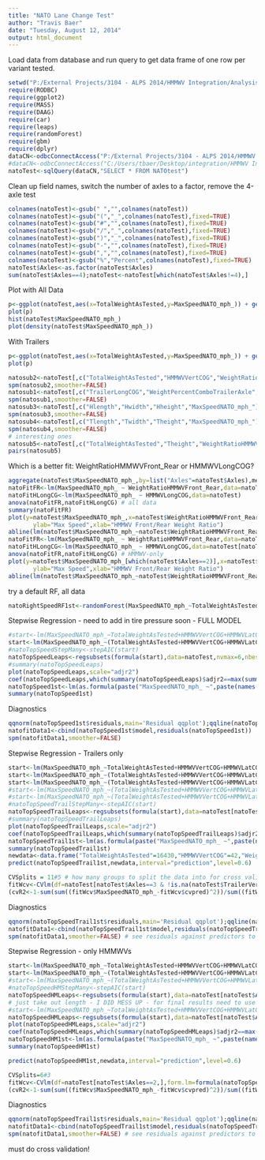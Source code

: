 ```yaml
---
title: "NATO Lane Change Test"
author: "Travis Baer"
date: "Tuesday, August 12, 2014"
output: html_document
---
```


Load data from database and run query to get data frame of one row per variant tested.

```r
setwd("P:/External Projects/3104 - ALPS 2014/HMMWV Integration/Analysis")
require(RODBC)
require(ggplot2)
require(MASS)
require(DAAG)
require(car)
require(leaps)
require(randomForest)
require(gbm)
require(dplyr)
dataCN<-odbcConnectAccess("P:/External Projects/3104 - ALPS 2014/HMMWV Integration/Data/HMMWV Integration Master Data Consolidated")
#dataCN<-odbcConnectAccess("C:/Users/tbaer/Desktop/integration/HMMWV Integration Master Data Consolidated")
natoTest<-sqlQuery(dataCN,"SELECT * FROM NATOtest")
```

Clean up field names, switch the number of axles to a factor, remove the 4-axle test
```r
colnames(natoTest)<-gsub(" ","",colnames(natoTest))
colnames(natoTest)<-gsub("(","_",colnames(natoTest),fixed=TRUE)
colnames(natoTest)<-gsub("#","",colnames(natoTest),fixed=TRUE)
colnames(natoTest)<-gsub("/","_",colnames(natoTest),fixed=TRUE)
colnames(natoTest)<-gsub(")","_",colnames(natoTest),fixed=TRUE)
colnames(natoTest)<-gsub("-","",colnames(natoTest),fixed=TRUE)
colnames(natoTest)<-gsub(",","",colnames(natoTest),fixed=TRUE)
colnames(natoTest)<-gsub("%","Percent",colnames(natoTest),fixed=TRUE)
natoTest$Axles<-as.factor(natoTest$Axles)
sum(natoTest$Axles==4);natoTest<-natoTest[which(natoTest$Axles!=4),]
```


Plot with All Data
```r
p<-ggplot(natoTest,aes(x=TotalWeightAsTested,y=MaxSpeedNATO_mph_)) + geom_point(aes(shape=Axles,colour=WeightPercentHMMWVRearAxle,size=HMMWVVertCOG)) + labs(y="Max Speed",x="Total Weight")  + ggtitle("Max NATO")
plot(p)
hist(natoTest$MaxSpeedNATO_mph_)
plot(density(natoTest$MaxSpeedNATO_mph_))
```

With Trailers
```r
p<-ggplot(natoTest,aes(x=TotalWeightAsTested,y=MaxSpeedNATO_mph_)) + geom_point(aes(shape=Axles,colour=WeightPercentHMMWVRearAxle,size=TrailerVertCOG)) + labs(y="Max Speed",x="Total Weight")  + ggtitle("Max NATO")
plot(p)
```

```r
natosub2<-natoTest[,c("TotalWeightAsTested","HMMWVVertCOG","WeightRatioHMMWVFront_Rear","HMMWVLatCOG","MaxSpeedNATO_mph_")]
spm(natosub2,smoother=FALSE)
natosub1<-natoTest[,c("TrailerLongCOG","WeightPercentComboTrailerAxle","TrailerVertCOG","TrailerLatCOG","MaxSpeedNATO_mph_")] # Limited to Trailers
spm(natosub1,smoother=FALSE)
natosub3<-natoTest[,c("Hlength","Hwidth","Hheight","MaxSpeedNATO_mph_")]
spm(natosub3,smoother=FALSE)
natosub4<-natoTest[,c("Tlength","Twidth","Theight","MaxSpeedNATO_mph_")]
spm(natosub4,smoother=FALSE)
# interesting ones
natosub5<-natoTest[,c("TotalWeightAsTested","Theight","WeightRatioHMMWVFront_Rear","MaxSpeedNATO_mph_")]
pairs(natosub5)
```

Which is a better fit: WeightRatioHMMWVFront_Rear or HMMWVLongCOG?
```r
aggregate(natoTest$MaxSpeedNATO_mph_,by=list("Axles"=natoTest$Axles),mean)
natoFitFR<-lm(MaxSpeedNATO_mph_ ~ WeightRatioHMMWVFront_Rear,data=natoTest)
natoFitHLongCG<-lm(MaxSpeedNATO_mph_ ~ HMMWVLongCOG,data=natoTest)
anova(natoFitFR,natoFitHLongCG) # all data
summary(natoFitFR)
plot(y=natoTest$MaxSpeedNATO_mph_,x=natoTest$WeightRatioHMMWVFront_Rear,col="orange",pch=16,
       ylab="Max Speed",xlab="HMMWV Front/Rear Weight Ratio")
abline(lm(natoTest$MaxSpeedNATO_mph_~natoTest$WeightRatioHMMWVFront_Rear),col="blue",lwd=2)
natoFitFR<-lm(MaxSpeedNATO_mph_ ~ WeightRatioHMMWVFront_Rear,data=natoTest[natoTest$Axles==2,])
natoFitHLongCG<-lm(MaxSpeedNATO_mph_ ~ HMMWVLongCOG,data=natoTest[natoTest$Axles==2,])
anova(natoFitFR,natoFitHLongCG) # HMMWV-only
plot(y=natoTest$MaxSpeedNATO_mph_[which(natoTest$Axles==2)],x=natoTest$WeightRatioHMMWVFront_Rear[which(natoTest$Axles==2)],col="orange",pch=16,
       ylab="Max Speed",xlab="HMMWV Front/Rear Weight Ratio")
abline(lm(natoTest$MaxSpeedNATO_mph_~natoTest$WeightRatioHMMWVFront_Rear,data=natoTest[natoTest$Axles==2,]),col="blue",lwd=2)
```

try a default RF, all data
```r
natoRightSpeedRF1st<-randomForest(MaxSpeedNATO_mph_~TotalWeightAsTested+HMMWVVertCOG+HMMWVLatCOG+HMMWVLongCOG+WeightRatioHMMWVFront_Rear,data=natoTest)
```

Stepwise Regression  - need to add in tire pressure soon - FULL MODEL
```r
#start<-lm(MaxSpeedNATO_mph_~TotalWeightAsTested+HMMWVVertCOG+HMMWVLatCOG+HMMWVLongCOG+WeightRatioHMMWVFront_Rear+Hlength+Hwidth+Hheight,data=natoTest)
start<-lm(MaxSpeedNATO_mph_~(TotalWeightAsTested+HMMWVVertCOG+HMMWVLatCOG+HMMWVLongCOG+WeightRatioHMMWVFront_Rear)^2,data=natoTest)
#natoTopSpeedStepMany<-stepAIC(start)
natoTopSpeedLeaps<-regsubsets(formula(start),data=natoTest,nvmax=6,nbest=8,method="exhaustive")
#summary(natoTopSpeedLeaps)
plot(natoTopSpeedLeaps,scale="adjr2")
coef(natoTopSpeedLeaps,which(summary(natoTopSpeedLeaps)$adjr2==max(summary(natoTopSpeedLeaps)$adjr2))) # coefficients for the best model, still need to fit
natoTopSpeed1st<-lm(as.formula(paste("MaxSpeedNATO_mph_ ~",paste(names(coef(natoTopSpeedLeaps,which(summary(natoTopSpeedLeaps)$adjr2==max(summary(natoTopSpeedLeaps)$adjr2))))[-1],collapse="+"))) , data=natoTest)
summary(natoTopSpeed1st)
```

Diagnostics
```r
qqnorm(natoTopSpeed1st$residuals,main='Residual qqplot');qqline(natoTopSpeed1st$residuals)
natofitData1<-cbind(natoTopSpeed1st$model,residuals(natoTopSpeed1st))
spm(natofitData1,smoother=FALSE)
```


Stepwise Regression - Trailers only
```r
start<-lm(MaxSpeedNATO_mph_~TotalWeightAsTested+HMMWVVertCOG+HMMWVLatCOG+HMMWVLongCOG+WeightRatioHMMWVFront_Rear+Hlength+Hwidth+Hheight+TrailerVertCOG+TrailerLatCOG+TrailerLongCOG+Tlength+Twidth+Theight+WeightPercentComboTrailerAxle,data=natoTest[natoTest$Axles==3,])
start<-lm(MaxSpeedNATO_mph_~(TotalWeightAsTested+HMMWVVertCOG+HMMWVLatCOG+HMMWVLongCOG+WeightRatioHMMWVFront_Rear+Hlength+Hwidth+Hheight+TrailerVertCOG+TrailerLatCOG+TrailerLongCOG+Tlength+Twidth+WeightPercentComboTrailerAxle)^2,data=natoTest[natoTest$Axles==3,])
start<-lm(MaxSpeedNATO_mph_~(TotalWeightAsTested+HMMWVVertCOG+HMMWVLatCOG+HMMWVLongCOG+WeightRatioHMMWVFront_Rear+TrailerVertCOG+TrailerLatCOG+TrailerLongCOG+WeightPercentComboTrailerAxle+WeightRatioComboHMMWV_Trailer+WeightRatioComboTongueWeight_TrailerAxleWeight+WeightAsTestedTotalTrailerWeight)^2+I(HMMWVLongCOG^2)+I(HMMWVLatCOG^2)+I(HMMWVVertCOG^2)+I(TrailerLongCOG^2)+I(TrailerLatCOG^2)+I(TrailerVertCOG^2)+I(WeightRatioHMMWVFront_Rear^2)+I(WeightPercentComboTrailerAxle^2)+I(log(HMMWVLongCOG))+I(log(HMMWVLatCOG))+I(log(HMMWVVertCOG))+I(HMMWVLongCOG^1/2)+I(HMMWVLatCOG^1/2)+I(HMMWVVertCOG^1/2)+I(HMMWVVertCOG^1/2)+I(TrailerLongCOG^1/2)+I(TrailerLatCOG^1/2)+I(WeightPercentComboTrailerAxle^1/2),data=natoTest[natoTest$Axles==3,]) # can't do logs b/c 0
#start<-lm(MaxSpeedNATO_mph_~(TotalWeightAsTested+HMMWVVertCOG+HMMWVLatCOG+HMMWVLongCOG+WeightRatioHMMWVFront_Rear+TrailerVertCOG+TrailerLatCOG+TrailerLongCOG+WeightPercentComboTrailerAxle)^2+I(HMMWVLongCOG^1/2)+I(HMMWVLatCOG^1/2)+I(HMMWVVertCOG^1/2)+I(HMMWVVertCOG^1/2)+I(TrailerLongCOG^1/2)+I(TrailerLatCOG^1/2)+I(WeightPercentComboTrailerAxle^1/2)-HMMWVLongCOG:WeightRatioHMMWVFront_Rear,data=natoTest[natoTest$Axles==3,])
#start<-lm(MaxSpeedNATO_mph_~(TotalWeightAsTested+HMMWVVertCOG+HMMWVLatCOG+HMMWVLongCOG+WeightRatioHMMWVFront_Rear+TrailerVertCOG+TrailerLatCOG+TrailerLongCOG+WeightPercentComboTrailerAxle)^2-HMMWVLongCOG:WeightRatioHMMWVFront_Rear+I(HMMWVLongCOG^2)+I(HMMWVLatCOG^2)+I(HMMWVVertCOG^2)+I(TrailerLongCOG^2)+I(TrailerLatCOG^2)+I(TrailerVertCOG^2)+I(WeightRatioHMMWVFront_Rear^2)+I(WeightPercentComboTrailerAxle^2),data=natoTest[natoTest$Axles==3,])
#natoTopSpeedTrailStepMany<-stepAIC(start)
natoTopSpeedTrailLeaps<-regsubsets(formula(start),data=natoTest[natoTest$Axles==3,],nbest=10,nvmax=3,method="exhaustive",really.big=T)
#summary(natoTopSpeedTrailLeaps)
plot(natoTopSpeedTrailLeaps,scale="adjr2")
coef(natoTopSpeedTrailLeaps,which(summary(natoTopSpeedTrailLeaps)$adjr2==max(summary(natoTopSpeedTrailLeaps)$adjr2))) # coefficients for the best model, still need to fit
natoTopSpeedTrail1st<-lm(as.formula(paste("MaxSpeedNATO_mph_ ~",paste(names(coef(natoTopSpeedTrailLeaps,which(summary(natoTopSpeedTrailLeaps)$adjr2==max(summary(natoTopSpeedTrailLeaps)$adjr2))))[-1],collapse="+"))) , data=natoTest)
summary(natoTopSpeedTrail1st)
newdata<-data.frame("TotalWeightAsTested"=16430,"HMMWVVertCOG"=42,"WeightRatioHMMWVFront_Rear"=0.667591257,"Theight"=66,"TrailerLatCOG"=0,"Tlength"=100,"WeightPercentComboTrailerAxle"=0.2,"HMMWVLongCOG"=105,"Hwidth"=86,"Hlength"=191,"TrailerLongCOG"=8,"TrailerVertCOG"=35,"Twidth"=44,"HMMWVLatCOG"=0.03,"Hheight"=72)
predict(natoTopSpeedTrail1st,newdata,interval="prediction",level=0.6)
```

```r
CVSplits = 11#5 # how many groups to split the data into for cross validation?
fitWcv<-CVlm(df=natoTest[natoTest$Axles==3 & !is.na(natoTest$TrailerVertCOG),],form.lm=formula(natoTopSpeedTrail1st),m=CVSplits) ## Cross Validation
(cvR2<-1-sum(sum((fitWcv$MaxSpeedNATO_mph_-fitWcv$cvpred)^2))/sum((fitWcv$MaxSpeedNATO_mph_-mean(fitWcv$MaxSpeedNATO_mph_))^2))
```

Diagnostics
```r
qqnorm(natoTopSpeedTrail1st$residuals,main='Residual qqplot');qqline(natoTopSpeedTrail1st$residuals)
natofitData1<-cbind(natoTopSpeedTrail1st$model,residuals(natoTopSpeedTrail1st))
spm(natofitData1,smoother=FALSE) # see residuals against predictors to see if a transform makes sense
```

Stepwise Regression - only HMMWVs
```r
start<-lm(MaxSpeedNATO_mph_~TotalWeightAsTested+HMMWVVertCOG+HMMWVLatCOG+HMMWVLongCOG+WeightRatioHMMWVFront_Rear+Hlength+Hwidth+Hheight,data=natoTest[natoTest$Axles==2,])
start<-lm(MaxSpeedNATO_mph_~(TotalWeightAsTested+HMMWVVertCOG+HMMWVLatCOG+HMMWVLongCOG+WeightRatioHMMWVFront_Rear)^2+I(HMMWVLongCOG^2)+I(HMMWVLatCOG^2)+I(HMMWVVertCOG^2)+I(WeightRatioHMMWVFront_Rear^2)+I(log(HMMWVLongCOG))+I(log(HMMWVLatCOG))+I(log(HMMWVVertCOG))+I(log(WeightRatioHMMWVFront_Rear))+I(HMMWVLongCOG^2)++I(HMMWVLatCOG^1/2)+I(HMMWVVertCOG^1/2),data=natoTest[natoTest$Axles==2,])
#start<-lm(MaxSpeedNATO_mph_~(TotalWeightAsTested+HMMWVVertCOG+HMMWVLatCOG+HMMWVLongCOG+WeightRatioHMMWVFront_Rear)^2+I(HMMWVLongCOG^2)-HMMWVLongCOG:WeightRatioHMMWVFront_Rear,data=natoTest[natoTest$Axles==2,])
#natoTopSpeedHMStepMany<-stepAIC(start)
natoTopSpeedHMLeaps<-regsubsets(formula(start),data=natoTest[natoTest$Axles==2,],nvmax=2,nbest=8,method="exhaustive")
# just take out length - I DID MESS UP - for final results need to use Longitidinal COG
#start<-lm(MaxSpeedNATO_mph_~TotalWeightAsTested+HMMWVVertCOG+HMMWVLatCOG+WeightRatioHMMWVFront_Rear+Hwidth+Hheight,data=natoTest[natoTest$Axles==2,])#summary(natoTopSpeedHMLeaps)
natoTopSpeedHMLeaps<-regsubsets(formula(start),data=natoTest[natoTest$Axles==2,],nvmax=2,nbest=8,method="exhaustive")
plot(natoTopSpeedHMLeaps,scale="adjr2")
coef(natoTopSpeedHMLeaps,which(summary(natoTopSpeedHMLeaps)$adjr2==max(summary(natoTopSpeedHMLeaps)$adjr2))) # coefficients for the best model, still need to fit
natoTopSpeedHM1st<-lm(as.formula(paste("MaxSpeedNATO_mph_ ~",paste(names(coef(natoTopSpeedHMLeaps,which(summary(natoTopSpeedHMLeaps)$adjr2==max(summary(natoTopSpeedHMLeaps)$adjr2))))[-1],collapse="+"))) , data=natoTest[natoTest$Axles==2,])
summary(natoTopSpeedHM1st)

predict(natoTopSpeedHM1st,newdata,interval="prediction",level=0.6)
```

```r
CVSplits=6#3
fitWcv<-CVlm(df=natoTest[natoTest$Axles==2,],form.lm=formula(natoTopSpeedHM1st),m=CVSplits) ## Cross Validation
(cvR2<-1-sum(sum((fitWcv$MaxSpeedNATO_mph_-fitWcv$cvpred)^2))/sum((fitWcv$MaxSpeedNATO_mph_-mean(fitWcv$MaxSpeedNATO_mph_))^2))
```

Diagnostics
```r
qqnorm(natoTopSpeedTrail1st$residuals,main='Residual qqplot');qqline(natoTopSpeedTrail1st$residuals)
natofitData1<-cbind(natoTopSpeedTrail1st$model,residuals(natoTopSpeedTrail1st))
spm(natofitData1,smoother=FALSE) # see residuals against predictors to see if a transform makes sense
```

must do cross validation!